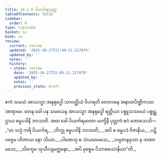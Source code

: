 ```yaml
---
title: 10.1.6 ပိယင်္ကရသုတ္တ
tableOfContents: false
sidebar:
  order: 6
type: tipitaka
basket: su
book: sn
review:
  current: review
  updated: '2025-10-27T21:49:11.217079'
  updated_by: ''
  notes: ''
  history:
  - state: review
    date: '2025-10-27T21:49:11.217079'
    updated_by: ''
    notes: ''
    previous_state: draft
---
```



<ReviewStatus review={frontmatter.review} showDetails={true} />

<HypothesisAnnotation frontmatter={frontmatter} />

<DynamicBreadcrumb />

<Division number="240" book="sn" e="ch" v="18" p="315">

<Paragraph number="1479" book="sn">
ဧကံ သမယံ အာယသ္မာ အနုရုဒ္ဓေါ သာဝတ္ထိယံ ဝိဟရတိ ဇေတဝနေ အနာထပိဏ္ဍိကဿ အာရာမေ. တေန ခေါ ပန သမယေန အာယသ္မာ အနုရုဒ္ဓေါ ရတ္တိယာ ပစ္စူသသမယံ ပစ္စုဋ္ဌာယ ဓမ္မပဒါနိ ဘာသတိ. အထ ခေါ ပိယင်္ကရမာတာ ယက္ခိနီ ပုတ္တကံ ဧဝံ တောသေသိ—
</Paragraph>

<Paragraph number="1480" type="verses" book="sn">
_“မာ သဒ္ဒံ ကရိ ပိယင်္ကရ,_  
_ဘိက္ခု ဓမ္မပဒါနိ ဘာသတိ;_  
_အပိ စ ဓမ္မပဒံ ဝိဇာနိယ,_  
_ပဋိပဇ္ဇေမ ဟိတာယ နော သိယာ._  

</Paragraph>

<Paragraph number="1481" type="verses" book="sn">
_ပါဏေသု စ သံယမာမသေ,_  
_သမ္ပဇာနမုသာ န ဘဏာမသေ;_  
_သိက္ခေမ သုသီလျမတ္တနော,_  
_အပိ မုစ္စေမ ပိသာစယောနိယာ”တိ._
</Paragraph>
</Division>
